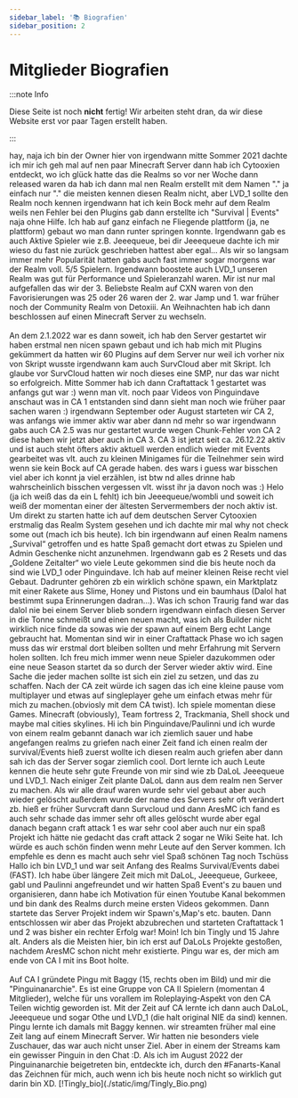 ```yaml
---
sidebar_label: '📚 Biografien'
sidebar_position: 2
---
```


# Mitglieder Biografien

:::note Info

Diese Seite ist noch **nicht** fertig! Wir arbeiten steht dran, da wir diese Website erst vor paar Tagen erstellt haben.

:::


<Tabs>
  <TabItem value="dalol" label="DaLoL (Inhaber)" default>
    hay, naja ich bin der Owner hier von irgendwann mitte Sommer 2021 dachte ich mir ich geh mal auf nen paar Minecraft Server dann hab ich Cytooxien entdeckt, wo ich glück hatte das die Realms so vor ner Woche dann released waren da hab ich dann mal nen Realm erstellt mit dem Namen "." ja einfach nur "." die meisten kennen diesen Realm nicht, aber LVD_1 sollte den Realm noch kennen irgendwann hat ich kein Bock mehr auf dem Realm weils nen Fehler bei den Plugins gab dann erstellte ich "Survival | Events" naja ohne Hilfe. Ich hab auf ganz einfach ne Fliegende plattform (ja, ne plattform) gebaut wo man dann runter springen konnte. Irgendwann gab es auch Aktive Spieler wie z.B. Jeeequeue, bei dir Jeeequeue dachte ich mir wieso du fast nie zurück geschrieben hattest aber egal... Als wir so langsam immer mehr Popularität hatten gabs auch fast immer sogar morgens war der Realm voll. 5/5 Spielern. Irgendwann boostete auch LVD_1 unseren Realm was gut für Performance und Spieleranzahl waren. Mir ist nur mal aufgefallen das wir der 3. Beliebste Realm auf CXN waren von den Favorisierungen was 25 oder 26 waren der 2. war Jamp und 1. war früher noch der Community Realm von Detoxiii. An Weihnachten hab ich dann beschlossen auf einen Minecraft Server zu wechseln.<br>
    </br>An dem 2.1.2022 war es dann soweit, ich hab den Server gestartet wir haben erstmal nen nicen spawn gebaut und ich hab mich mit Plugins gekümmert da hatten wir 60 Plugins auf dem Server nur weil ich vorher nix von Skript wusste irgendwann kam auch SurvCloud aber mit Skript. Ich glaube vor SurvCloud hatten wir noch dieses eine SMP, nur das war nicht so erfolgreich. Mitte Sommer hab ich dann Craftattack 1 gestartet was anfangs gut war :) wenn man vlt. noch paar Videos von Pinguindave anschaut was in CA 1 entstanden sind dann sieht man noch wie früher paar sachen waren :) irgendwann September oder August starteten wir CA 2, was anfangs wie immer aktiv war aber dann nd mehr so war irgendwann gabs auch CA 2.5 was nur gestartet wurde wegen Chunk-Fehler von CA 2 diese haben wir jetzt aber auch in CA 3. CA 3 ist jetzt seit ca. 26.12.22 aktiv und ist auch steht öfters aktiv aktuell werden endlich wieder mit Events gearbeitet was vlt. auch zu kleinen Minigames für die Teilnehmer sein wird wenn sie kein Bock auf CA gerade haben.
    des wars i guess war bisschen viel aber ich konnt ja viel erzählen, ist btw nd alles drinne hab wahrscheinlich bisschen vergessen vlt. wisst ihr ja davon noch was :)
  </TabItem>
  <TabItem value="wobli" label="Jeeequeue (Admin & Builder)">
    Helo (ja ich weiß das da ein L fehlt) ich bin Jeeequeue/wombli und soweit ich weiß der momentan einer der ältesten Servermembers der noch aktiv ist. Um direkt zu starten hatte ich auf dem deutschen Server Cytooxien erstmalig das Realm System gesehen und ich dachte mir mal why not check some out (mach ich bis heute). Ich bin irgendwann auf einen Realm namens „Survival“ getroffen und es hatte Spaß gemacht dort etwas zu Spielen und Admin Geschenke nicht anzunehmen. Irgendwann gab es 2 Resets und das „Goldene Zeitalter“ wo viele Leute gekommen sind die bis heute noch da sind wie LVD_1 oder Pinguindave. Ich hab auf meiner kleinen Reise recht viel Gebaut. Dadrunter gehören zb ein wirklich schöne spawn, ein Marktplatz mit einer Rakete aus Slime, Honey und Pistons und ein baumhaus (Dalol hat bestimmt supa Erinnerungen dadran…). Was ich schon Traurig fand war das dalol nie bei einem Server blieb sondern irgendwann einfach diesen Server in die Tonne schmeißt und einen neuen macht, was ich als Builder nicht wirklich nice finde da sowas wie der spawn auf einem Berg echt Lange gebraucht hat. Momentan sind wir in einer Craftattack Phase wo ich sagen muss das wir erstmal dort bleiben sollten und mehr Erfahrung mit Servern holen sollten. Ich freu mich immer wenn neue Spieler dazukommen oder eine neue Season startet da so durch der Server wieder aktiv wird. Eine Sache die jeder machen sollte ist sich ein ziel zu setzen, und das zu schaffen. Nach der CA zeit würde ich sagen das ich eine kleine pause vom multiplayer und etwas auf singleplayer gehe um einfach etwas mehr für mich zu machen.(obviosly mit dem CA twist). Ich spiele momentan diese Games. Minecraft (obviously), Team fortress 2, Trackmania, Shell shock und maybe mal cities skylines.  </TabItem>
  <TabItem value="pingu" label="Pinguindave (Admin & YT)">
    Hi ich bin Pinguindave/Paulinni und ich wurde von einem realm gebannt danach war ich ziemlich sauer und habe angefangen realms zu griefen nach einer Zeit fand ich einen realm der survival/Events hieß zuerst wollte ich diesen realm auch griefen aber dann sah ich das der Server sogar ziemlich cool. Dort lernte ich auch Leute kennen die heute sehr gute Freunde von mir sind wie zb DaLoL Jeeequeue und LVD_1. Nach einiger Zeit plante DaLoL dann aus dem realm nen Server zu machen. Als wir alle drauf waren wurde sehr viel gebaut aber auch wieder gelöscht außerdem wurde der name des Servers sehr oft verändert zb. hieß er früher Survcraft dann Survcloud und dann AresMC ich fand es auch sehr schade das immer sehr oft alles gelöscht wurde aber egal danach begann craft attack 1 es war sehr cool aber auch nur ein spaß Projekt ich hätte nie gedacht das craft attack 2 sogar ne Wiki Seite hat. Ich würde es auch schön finden wenn mehr Leute auf den Server kommen. Ich empfehle es denn es macht auch sehr viel Spaß schönen Tag noch Tschüss
  </TabItem>
  <TabItem value="lvd" label="LVD_1 (YT)">
    Hallo ich bin LVD_1 und war seit Anfang des Realms Survival/Events dabei (FAST). Ich habe über längere Zeit mich mit DaLoL, Jeeequeue, Gurkeee, gabl und Paulinni angefreundet und wir hatten Spaß Event's zu bauen und organisieren, dann habe ich Motivation für einen Youtube Kanal bekommen und bin dank des Realms durch meine ersten Videos gekommen. Dann startete das Server Projekt indem wir Spawn's,Map's etc. bauten. Dann entschlossen wir aber das Projekt abzubrechen und starteten Craftattack 1 und 2 was bisher ein rechter Erfolg war!
  </TabItem>
  <TabItem value="Tingly" label="Tingly (Admin)">
    Moin! Ich bin Tingly und 15 Jahre alt. Anders als die Meisten hier, bin ich erst auf DaLoLs Projekte gestoßen, nachdem AresMC schon nicht mehr existierte. Pingu war es, der mich am ende von CA I mit ins Boot holte.<br>
    </br>Auf CA I gründete Pingu mit Baggy (15, rechts oben im Bild) und mir die "Pinguinanarchie". Es ist eine Gruppe von CA II Spielern (momentan 4 Mitglieder), welche für uns vorallem im Roleplaying-Aspekt von den CA Teilen wichtig geworden ist.
    Mit der Zeit auf CA lernte ich dann auch DaLoL, Jeeequeue und sogar Othe und LVD_1 (die halt original NIE da sind) kennen. Pingu lernte ich damals mit Baggy kennen. wir streamten früher mal eine Zeit lang auf einem Minecraft Server. Wir hatten nie besonders viele Zuschauer, das war auch nicht unser Ziel. Aber in einem der Streams kam ein gewisser Pinguin in den Chat :D. Als ich im August 2022 der Pinguinanarchie beigetreten bin, entdeckte ich, durch den #Fanarts-Kanal das Zeichnen für mich, auch wenn ich bis heute noch nicht so wirklich gut darin bin XD. [!Tingly_bio](./static/img/Tingly_Bio.png)
  </TabItem>
</Tabs>
